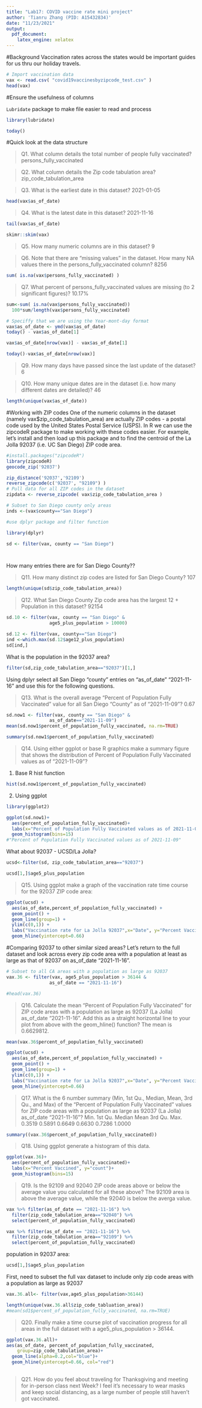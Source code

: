 ```yaml
---
title: "Lab17: COVID vaccine rate mini project"
author: 'Tianru Zhang (PID: A15432834)'
date: "11/23/2021"
output:
  pdf_document:
    latex_engine: xelatex
---
```



#Background
Vaccination rates across the states would be important guides for us thru our holiday travels.
```r
# Import vaccination data
vax <- read.csv( "covid19vaccinesbyzipcode_test.csv" )
head(vax)

```

#Ensure the usefulness of columns


`Lubridate` package to make file easier to read and process
```r
library(lubridate)
```
```r
today()
```
#Quick look at the data structure

>Q1. What column details the total number of people fully vaccinated? 
persons_fully_vaccinated




>Q2. What column details the Zip code tabulation area? 
zip_code_tabulation_area

>Q3. What is the earliest date in this dataset? 
2021-01-05

```r
head(vax$as_of_date)
```

>Q4. What is the latest date in this dataset? 
2021-11-16


```r
tail(vax$as_of_date)
```


```r
skimr::skim(vax)
```


>Q5. How many numeric columns are in this dataset?
9


>Q6. Note that there are “missing values” in the dataset. How many NA values there in the persons_fully_vaccinated column? 
8256

```r
sum( is.na(vax$persons_fully_vaccinated) )
```


>Q7. What percent of persons_fully_vaccinated values are missing (to 2 significant figures)? 
10.17%

```r
sum<-sum( is.na(vax$persons_fully_vaccinated))
  100*sum/length(vax$persons_fully_vaccinated)
```



```r
# Speciffy that we are using the Year-mont-day format
vax$as_of_date <- ymd(vax$as_of_date)
today() - vax$as_of_date[1]
```
```r
vax$as_of_date[nrow(vax)] - vax$as_of_date[1]
```


```r
today()-vax$as_of_date[nrow(vax)]
```
>Q9. How many days have passed since the last update of the dataset? 
6

>Q10. How many unique dates are in the dataset (i.e. how many different dates are detailed)? 
46

```r
length(unique(vax$as_of_date))
```

#Working with ZIP codes
One of the numeric columns in the dataset (namely vax$zip_code_tabulation_area) are actually ZIP codes - a postal code used by the United States Postal Service (USPS). In R we can use the zipcodeR package to make working with these codes easier. For example, let’s install and then load up this package and to find the centroid of the La Jolla 92037 (i.e. UC San Diego) ZIP code area.

```r
#install.packages("zipcodeR")
library(zipcodeR)
geocode_zip('92037')
```


```r
zip_distance('92037','92109')
reverse_zipcode(c('92037', "92109") )
# Pull data for all ZIP codes in the dataset
zipdata <- reverse_zipcode( vax$zip_code_tabulation_area )

```
```r
# Subset to San Diego county only areas
inds <-(vax$county=="San Diego")

#use dplyr package and filter function

library(dplyr)

sd <- filter(vax, county == "San Diego")




```

How many entries there are for San Diego County??



>Q11. How many distinct zip codes are listed for San Diego County? 
107


```r
length(unique(sd$zip_code_tabulation_area))

```
>Q12. What San Diego County Zip code area has the largest 12 + Population in this dataset? 
92154

```r
sd.10 <- filter(vax, county == "San Diego" &
                age5_plus_population > 10000)
```

```r
sd.12 <- filter(vax, county=="San Diego")
ind <-which.max(sd.12$age12_plus_population)
sd[ind,]
```
What is the population in the 92037 area?
```r
filter(sd,zip_code_tabulation_area=="92037")[1,]
```



Using dplyr select all San Diego “county” entries on “as_of_date” “2021-11-16” and use this for the following questions.

>Q13. What is the overall average “Percent of Population Fully Vaccinated” value for all San Diego “County” as of “2021-11-09”? 
0.67


```r
sd.now1 <- filter(vax, county == "San Diego" &
                as_of_date=="2021-11-09")
mean(sd.now1$percent_of_population_fully_vaccinated, na.rm=TRUE)
```

```r
summary(sd.now1$percent_of_population_fully_vaccinated)
```




>Q14. Using either ggplot or base R graphics make a summary figure that shows the distribution of Percent of Population Fully Vaccinated values as of “2021-11-09”?

1. Base R hist function
```r

hist(sd.now1$percent_of_population_fully_vaccinated)

```
2. Using ggplot
```r
library(ggplot2)

ggplot(sd.now1)+
  aes(percent_of_population_fully_vaccinated)+
  labs(x="Percent of Population Fully Vaccinated values as of 2021-11-09", y="count")+
  geom_histogram(bins=15)
#"Percent of Population Fully Vaccinated values as of 2021-11-09"
```
What about 92037 - UCSD/La Jolla?
```r
ucsd<-filter(sd, zip_code_tabulation_area=="92037")
```

```r
ucsd[1,]$age5_plus_population
```


>Q15. Using ggplot make a graph of the vaccination rate time course for the 92037 ZIP code area:

```r
ggplot(ucsd) +
  aes(as_of_date,percent_of_population_fully_vaccinated) +
  geom_point() +
  geom_line(group=1) +
  ylim(c(0,1)) +
  labs("Vaccination rate for La Jolla 92037",x="Date", y="Percent Vaccinated")+
  geom_hline(yintercept=0.66)
```





#Comparing 92037 to other similar sized areas?
Let’s return to the full dataset and look across every zip code area with a population at least as large as that of 92037 on as_of_date “2021-11-16”.


```r
# Subset to all CA areas with a population as large as 92037
vax.36 <- filter(vax, age5_plus_population > 36144 &
                as_of_date == "2021-11-16")

#head(vax.36)
```

>Q16. Calculate the mean “Percent of Population Fully Vaccinated” for ZIP code areas with a population as large as 92037 (La Jolla) as_of_date “2021-11-16”. Add this as a straight horizontal line to your plot from above with the geom_hline() function?
The mean is 0.6629812.


```r
mean(vax.36$percent_of_population_fully_vaccinated)
```
```r
ggplot(ucsd) +
  aes(as_of_date,percent_of_population_fully_vaccinated) +
  geom_point() +
  geom_line(group=1) +
  ylim(c(0,1)) +
  labs("Vaccination rate for La Jolla 92037",x="Date", y="Percent Vaccinated")+
  geom_hline(yintercept=0.66)
```


>Q17. What is the 6 number summary (Min, 1st Qu., Median, Mean, 3rd Qu., and Max) of the “Percent of Population Fully Vaccinated” values for ZIP code areas with a population as large as 92037 (La Jolla) as_of_date “2021-11-16”?
Min. 1st Qu.  Median    Mean 3rd Qu.    Max. 
 0.3519  0.5891  0.6649  0.6630  0.7286  1.0000
 
```r
summary((vax.36$percent_of_population_fully_vaccinated))
```


>Q18. Using ggplot generate a histogram of this data.

```r
ggplot(vax.36)+
  aes(percent_of_population_fully_vaccinated)+
  labs(x="Percent Vaccined", y="count")+
  geom_histogram(bins=15)
```

>Q19. Is the 92109 and 92040 ZIP code areas above or below the average value you calculated for all these above?
The 92109 area is above the average value, while the 92040 is below the averga value.


```r
vax %>% filter(as_of_date == "2021-11-16") %>%  
  filter(zip_code_tabulation_area=="92040") %>%
  select(percent_of_population_fully_vaccinated)

```
```r
vax %>% filter(as_of_date == "2021-11-16") %>%  
  filter(zip_code_tabulation_area=="92109") %>%
  select(percent_of_population_fully_vaccinated)
```


population in 92037 area:
```r
ucsd[1,]$age5_plus_population
```
First, need to subset the full vax dataset to include only zip code areas with a population as large as 92037

```r
vax.36.all<- filter(vax,age5_plus_population>36144)
```


```r
length(unique(vax.36.all$zip_code_tabluation_area))
#mean(sd1$percent_of_population_fully_vaccinated, na.rm=TRUE)
```


>Q20. Finally make a time course plot of vaccination progress for all areas in the full dataset with a age5_plus_population > 36144.


```r
ggplot(vax.36.all)+
aes(as_of_date, percent_of_population_fully_vaccinated,
    group=zip_code_tabulation_area)+
  geom_line(alpha=0.2,col="blue")+
  geom_hline(yintercept=0.66, col="red")
  
```

>Q21. How do you feel about traveling for Thanksgiving and meeting for in-person class next Week?
I feel it's necessary to wear masks and keep social distancing, as a large number of people still haven't got vaccinated. 
